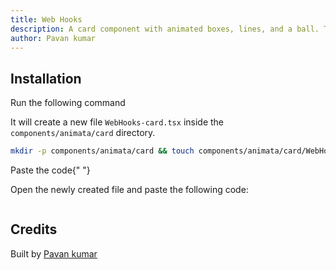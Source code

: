 ```yaml
---
title: Web Hooks
description: A card component with animated boxes, lines, and a ball. The component changes style on hover.
author: Pavan kumar
---
```


<ComponentPreview name="card-web-hooks--docs" />

## Installation

<Steps>

<Step>Run the following command</Step>

It will create a new file `WebHooks-card.tsx` inside the `components/animata/card` directory.

```bash
mkdir -p components/animata/card && touch components/animata/card/WebHooks-card.tsx
```

<Step>Paste the code</Step>{" "}

Open the newly created file and paste the following code:

```jsx file=<rootDir>/animata/card/WebHooks-card.tsx

```

</Steps>

## Credits

Built by [Pavan kumar](https://github.com/pavankumar07s)
